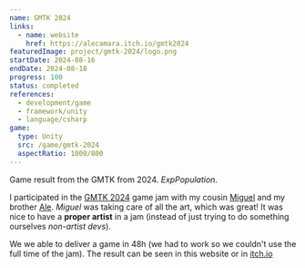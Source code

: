 ```yaml
---
name: GMTK 2024
links:
  - name: website
    href: https://alecamara.itch.io/gmtk2024
featuredImage: project/gmtk-2024/logo.png
startDate: 2024-08-16
endDate: 2024-08-18
progress: 100
status: completed
references:
  - development/game
  - framework/unity
  - language/csharp
game:
  type: Unity
  src: /game/gmtk-2024
  aspectRatio: 1000/800
---
```


Game result from the GMTK from 2024.
_ExpPopulation_.

I participated in the [GMTK 2024](https://alecamara.itch.io/gmtk2024) game jam with my cousin [Miguel](https://miguel2x4004.artstation.com/) and my brother [Ale](https://www.alecamara.com/en/). _Miguel_ was taking care of all the art, which was great! It was nice to have a **proper artist** in a jam (instead of just trying to do something ourselves _non-artist devs_).

We we able to deliver a game in 48h (we had to work so we couldn't use the full time of the jam). The result can be seen in this website or in [itch.io](https://alecamara.itch.io/gmtk2024)
